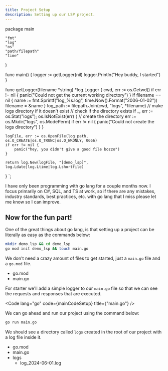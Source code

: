 ```yaml
---
title: Project Setup
description: Setting up our LSP project.
---
```


package main

	"fmt"
	"log"
	"os"
	"path/filepath"
	"time"
)

func main() {
	logger := getLogger(nil)
	logger.Println("Hey buddy, I started")
}

func getLogger(filename *string) *log.Logger {
	cwd, err := os.Getwd()
	if err != nil {
		panic("Could not get the current working directory")
	}
	if filename == nil {
		name := fmt.Sprintf("log_%s.log", time.Now().Format("2006-01-02"))
		filename = &name
	}
	log_path := filepath.Join(cwd, "logs", *filename)
	// make logs directory if it doesn't exist
	// check if the directory exists
	if _, err := os.Stat("logs"); os.IsNotExist(err) {
		// create the directory
		err := os.Mkdir("logs", os.ModePerm)
		if err != nil {
			panic("Could not create the logs directory")
		}
	}

	logFile, err := os.OpenFile(log_path, os.O_CREATE|os.O_TRUNC|os.O_WRONLY, 0666)
	if err != nil {
		panic("hey, you didn't give a good file bozzo")
	}

	return log.New(logFile, "[demo_lsp]", log.Ldate|log.Ltime|log.Lshortfile)
}
`;

<Aside type="danger" title="Heads up!">
    I have only been programming with go lang for a couple months now.
    I focus primarily on C#, SQL, and TS at work, so if there are any mistakes, industry standards, best practices, etc. with go lang that I miss please let me know so I can improve.
</Aside>

## Now for the fun part!

One of the great things about go lang, is that setting up a project can be literally as easy as the commands below:
```bash
mkdir demo_lsp && cd demo_lsp
go mod init demo_lsp && touch main.go
```
We don't need a crazy amount of files to get started, just a `main.go` file and a `go.mod` file.

<FileTree>

- go.mod
- main.go

</FileTree>

For starter we'll add a simple logger to our `main.go` file so that we can see the requests and responses that are executed.

<Code lang="go" code={mainCodeSetup} title={"main.go"} />

We can go ahead and run our project using the command below:
```bash
go run main.go
```

We should see a directory called `logs` created in the root of our project with a log file inside it.


<FileTree>

- go.mod
- main.go
- logs
    - log_2024-06-01.log

</FileTree>

